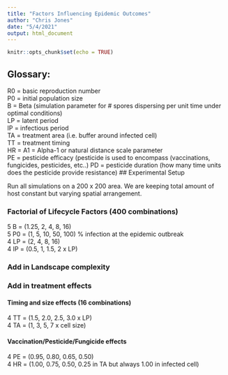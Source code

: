 ```yaml
---
title: "Factors Influencing Epidemic Outcomes"
author: "Chris Jones"
date: "5/4/2021"
output: html_document
---
```


```r
knitr::opts_chunk$set(echo = TRUE)
```

## Glossary:
R0 = basic reproduction number\
P0 = initial population size\
B = Beta (simulation parameter for # spores dispersing per unit time under optimal conditions)\
LP = latent period\
IP = infectious period\
TA = treatment area (i.e. buffer around infected cell)\
TT = treatment timing\
HR = 
A1 = Alpha-1 or natural distance scale parameter\
PE = pesticide efficacy (pesticide is used to encompass (vaccinations, fungicides, pesticides, etc..)
PD = pesticide duration (how many time units does the pesticide provide resistance)
## Experimental Setup

Run all simulations on a 200 x 200 area. We are keeping total amount of host constant but varying spatial arrangement.

### Factorial of Lifecycle Factors (400 combinations)
5 B = (1.25, 2, 4, 8, 16)\
5 P0 = (1, 5, 10, 50, 100) % infection at the epidemic outbreak\
4 LP = (2, 4, 8, 16)\
4 IP = (0.5, 1, 1.5, 2 x LP)

### Add in Landscape complexity


### Add in treatment effects
#### Timing and size effects (16 combinations)
4 TT = (1.5, 2.0, 2.5, 3.0 x LP)\
4 TA = (1, 3, 5, 7 x cell size)

#### Vaccination/Pesticide/Fungicide effects 
4 PE = (0.95, 0.80, 0.65, 0.50)\
4 HR = (1.00, 0.75, 0.50, 0.25 in TA but always 1.00 in infected cell)

```r

```



```r

```

